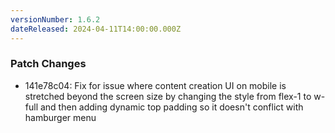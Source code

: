 ```yaml
---
versionNumber: 1.6.2
dateReleased: 2024-04-11T14:00:00.000Z
---
```


### Patch Changes

* 141e78c04: Fix for issue where content creation UI on mobile is stretched beyond the screen size by changing the style from flex-1 to w-full and then adding dynamic top padding so it doesn't conflict with hamburger menu

